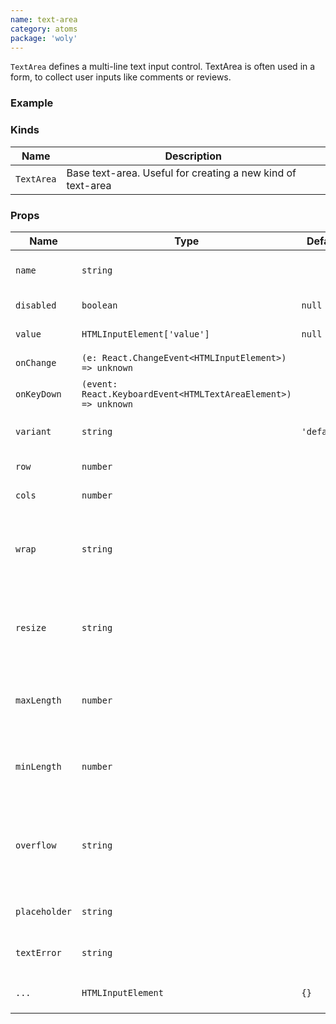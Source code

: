 ```yaml
---
name: text-area
category: atoms
package: 'woly'
---
```



`TextArea` defines a multi-line text input control. TextArea is often used in a form, to collect user inputs like comments or reviews.

### Example

<TextAreaExample />

### Kinds

| Name       | Description                                                 |
| ---------- | ----------------------------------------------------------- |
| `TextArea` | Base text-area. Useful for creating a new kind of text-area |

### Props

| Name          | Type                                                           | Default     | Description                                                                              |
| ------------- | -------------------------------------------------------------- | ----------- | ---------------------------------------------------------------------------------------- |
| `name`        | `string`                                                       |             | Name attribute specifies a name of the text-area                                         |
| `disabled`    | `boolean`                                                      | `null`      | HTML disabled attribute                                                                  |
| `value`       | `HTMLInputElement['value']`                                    | `null`      | Value of text-area field                                                                 |
| `onChange`    | `(e: React.ChangeEvent<HTMLInputElement>) => unknown`          |             | Callback when user text-area                                                             |
| `onKeyDown`   | `(event: React.KeyboardEvent<HTMLTextAreaElement>) => unknown` |             | Callback when user text-area                                                             |
| `variant`     | `string`                                                       | `'default'` | Variant prop to style TextArea component                                                 |
| `row`         | `number`                                                       |             | Number of rows to display                                                                |
| `cols`        | `number`                                                       |             | Number of cols to display                                                                |
| `wrap`        | `string`                                                       |             | The wrap attribute specifies how the text in a text area is to be wrapped                |
| `resize`      | `string`                                                       |             | The resize property defines if (and how) an element is resizable by the user             |
| `maxLength`   | `number`                                                       |             | The maxlength attribute specifies the maximum length (in characters)                     |
| `minLength`   | `number`                                                       |             | The minlength attribute specifies the maximum length (in characters)                     |
| `overflow`    | `string`                                                       |             | The overflow property specifies what should happen if content overflows an element's box |
| `placeholder` | `string`                                                       |             | The placeholder represents the placeholder text                                          |
| `textError`   | `string`                                                       |             | The property represents the text error                                                   |
| `...`         | `HTMLInputElement`                                             | `{}`        | Other props are inherited from `HTMLInputElement`                                        |
